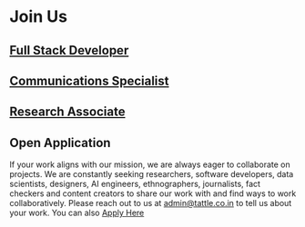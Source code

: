 # Join Us

<!-- this is a comment

## Community Manager

Tattle is an open source project that aims to make accurate information more accessible to mobile first, chat app users in India. Tattle is looking for a community manager to support and grow a community around open source approaches to tackling misinformation.

[Apply Here](https://docs.google.com/forms/d/e/1FAIpQLSf9kH9vWZoscBzxMITtxbTlmUJlogj9HejsZXUjs_H1dzssuQ/viewform?usp=sf_link)

## Tinkerer/Technical Specialist

Tattle is building an archive of content circulated on chat apps. This requires us to collect messages from different chat platforms through a variety of methods such as scraping, customized bots and a mobile phone app. This requires creative tinkering with both hardware (such as Android phones) and software; and a keen curiosity about social media and chat apps. Tattle is looking for a technical specialist to support its data collection.

[Apply Here](https://docs.google.com/forms/d/e/1FAIpQLSf9kH9vWZoscBzxMITtxbTlmUJlogj9HejsZXUjs_H1dzssuQ/viewform?usp=sf_link)

## Data Scientist

We are building tools to help scale existing efforts of fact checkers and journalists to make accurate information more accessible to mobile first social media users in India. If you’re excited about multimedia content, temporal trends and social media this is your dream job. If you want to use your machine learning chops for a better information ecosystem, we want to hear from you.

[Apply Here](https://docs.google.com/forms/d/e/1FAIpQLSf9kH9vWZoscBzxMITtxbTlmUJlogj9HejsZXUjs_H1dzssuQ/viewform?usp=sf_link)

-->

## [Full Stack Developer](/career/fullstack)

## [Communications Specialist](/career/communications-specialist)

## [Research Associate](/career/researcher)

## Open Application

If your work aligns with our mission, we are always eager to collaborate on projects. We are constantly seeking researchers, software developers, data scientists, designers, AI engineers, ethnographers, journalists, fact checkers and content creators to share our work with and find ways to work collaboratively. Please reach out to us at admin@tattle.co.in to tell us about your work. You can also [Apply Here](https://docs.google.com/forms/d/e/1FAIpQLSf9kH9vWZoscBzxMITtxbTlmUJlogj9HejsZXUjs_H1dzssuQ/viewform?usp=sf_link)
